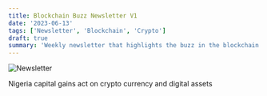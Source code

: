 ```yaml
---
title: Blockchain Buzz Newsletter V1
date: '2023-06-13'
tags: ['Newsletter', 'Blockchain', 'Crypto']
draft: true
summary: 'Weekly newsletter that highlights the buzz in the blockchain and crypto space'
---
```


![Newsletter](/static/images/canada/newsletter-june.jpg)

Nigeria capital gains act on crypto currency and digital assets
